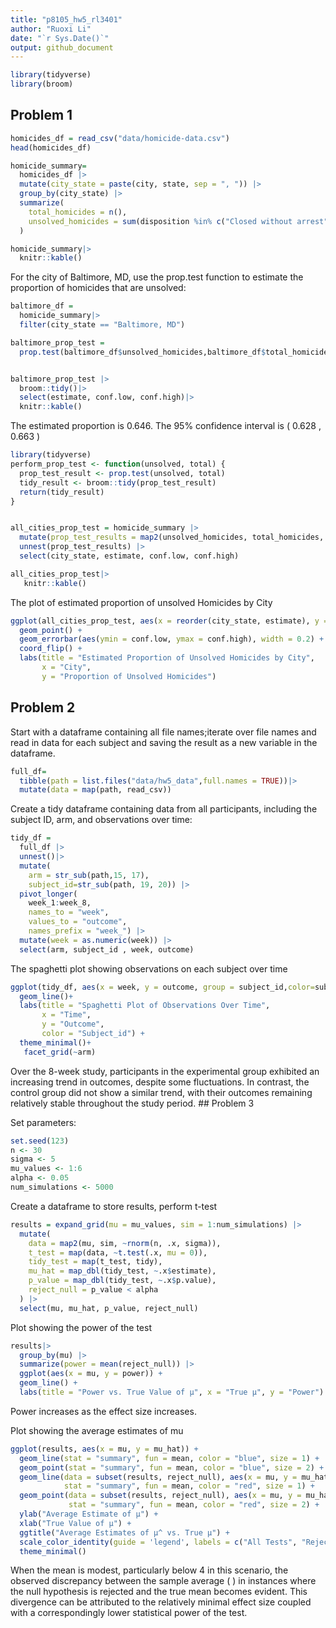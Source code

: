 ```yaml
---
title: "p8105_hw5_rl3401"
author: "Ruoxi Li"
date: "`r Sys.Date()`"
output: github_document
---
```


```r
library(tidyverse)
library(broom)
```

## Problem 1 
```r
homicides_df = read_csv("data/homicide-data.csv") 
head(homicides_df)

```

```r
homicide_summary=
  homicides_df |> 
  mutate(city_state = paste(city, state, sep = ", ")) |> 
  group_by(city_state) |> 
  summarize(
    total_homicides = n(),
    unsolved_homicides = sum(disposition %in% c("Closed without arrest", "Open/No arrest"))
  )

homicide_summary|>
  knitr::kable()
```

For the city of Baltimore, MD, use the prop.test function to estimate the proportion of homicides that are unsolved:

```r
baltimore_df =
  homicide_summary|>
  filter(city_state == "Baltimore, MD")

baltimore_prop_test =
  prop.test(baltimore_df$unsolved_homicides,baltimore_df$total_homicides)


baltimore_prop_test |>
  broom::tidy()|>
  select(estimate, conf.low, conf.high)|>
  knitr::kable()
```

The estimated proportion is 0.646. The 95% confidence interval is ( 0.628 , 0.663 )

```r
library(tidyverse)
perform_prop_test <- function(unsolved, total) {
  prop_test_result <- prop.test(unsolved, total)
  tidy_result <- broom::tidy(prop_test_result)
  return(tidy_result)
}


all_cities_prop_test = homicide_summary |>
  mutate(prop_test_results = map2(unsolved_homicides, total_homicides, ~perform_prop_test(.x, .y))) |>
  unnest(prop_test_results) |>
  select(city_state, estimate, conf.low, conf.high)

all_cities_prop_test|>
   knitr::kable()
```

The plot of estimated proportion of unsolved Homicides by City
```r
ggplot(all_cities_prop_test, aes(x = reorder(city_state, estimate), y = estimate)) +
  geom_point() +
  geom_errorbar(aes(ymin = conf.low, ymax = conf.high), width = 0.2) +
  coord_flip() +
  labs(title = "Estimated Proportion of Unsolved Homicides by City",
       x = "City",
       y = "Proportion of Unsolved Homicides")
```


## Problem 2
Start with a dataframe containing all file names;iterate over file names and read in data for each subject and saving the result as a new variable in the dataframe.
```r
full_df=
  tibble(path = list.files("data/hw5_data",full.names = TRUE))|>
  mutate(data = map(path, read_csv))
```

Create a tidy dataframe containing data from all participants, including the subject ID, arm, and observations over time:
```r
tidy_df = 
  full_df |>
  unnest()|>
  mutate(
    arm = str_sub(path,15, 17),
    subject_id=str_sub(path, 19, 20)) |>
  pivot_longer(
    week_1:week_8,
    names_to = "week",
    values_to = "outcome",
    names_prefix = "week_") |>
  mutate(week = as.numeric(week)) |>
  select(arm, subject_id , week, outcome)
```

The spaghetti plot showing observations on each subject over time
```r
ggplot(tidy_df, aes(x = week, y = outcome, group = subject_id,color=subject_id))+
  geom_line()+
  labs(title = "Spaghetti Plot of Observations Over Time",
       x = "Time",
       y = "Outcome",
       color = "Subject_id") +
  theme_minimal()+
   facet_grid(~arm) 
```

Over the 8-week study, participants in the experimental group exhibited an increasing trend in outcomes, despite some fluctuations. In contrast, the control group did not show a similar trend, with their outcomes remaining relatively stable throughout the study period.
## Problem 3

Set parameters:
```r
set.seed(123)
n <- 30
sigma <- 5
mu_values <- 1:6
alpha <- 0.05
num_simulations <- 5000
```

Create a dataframe to store results, perform t-test
```r
results = expand_grid(mu = mu_values, sim = 1:num_simulations) |>
  mutate(
    data = map2(mu, sim, ~rnorm(n, .x, sigma)),
    t_test = map(data, ~t.test(.x, mu = 0)),
    tidy_test = map(t_test, tidy),
    mu_hat = map_dbl(tidy_test, ~.x$estimate),
    p_value = map_dbl(tidy_test, ~.x$p.value),
    reject_null = p_value < alpha
  ) |>
  select(mu, mu_hat, p_value, reject_null)
```

Plot showing the power of the test
```r
results|>
  group_by(mu) |>
  summarize(power = mean(reject_null)) |>
  ggplot(aes(x = mu, y = power)) +
  geom_line() +
  labs(title = "Power vs. True Value of μ", x = "True μ", y = "Power")
```
Power increases as the effect size increases.

Plot showing the average estimates of mu
```r
ggplot(results, aes(x = mu, y = mu_hat)) +
  geom_line(stat = "summary", fun = mean, color = "blue", size = 1) +
  geom_point(stat = "summary", fun = mean, color = "blue", size = 2) +
  geom_line(data = subset(results, reject_null), aes(x = mu, y = mu_hat), 
            stat = "summary", fun = mean, color = "red", size = 1) +
  geom_point(data = subset(results, reject_null), aes(x = mu, y = mu_hat), 
             stat = "summary", fun = mean, color = "red", size = 2) +
  ylab("Average Estimate of μ") +
  xlab("True Value of μ") +
  ggtitle("Average Estimates of μ^ vs. True μ") +
  scale_color_identity(guide = 'legend', labels = c("All Tests", "Reject Null")) +
  theme_minimal()

```

When the mean is modest, particularly below 4 in this scenario, the observed discrepancy between the sample average \( \hat{\mu} \) in instances where the null hypothesis is rejected and the true mean becomes evident. This divergence can be attributed to the relatively minimal effect size coupled with a correspondingly lower statistical power of the test.
